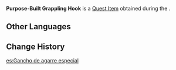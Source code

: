 {{Item Infobox
|id           = 120986
|image        = Item Purpose-Built Grappling Hook.png
|type         = Quest Items
|description  = A specialized grappling hook used by the Scions of the Canopy that is exceptionally safe. It's quite popular for both rock climbing and to assist with rapid descents.
|source1      = [[To Reclaim an Ancient Name]]
}}
'''Purpose-Built Grappling Hook''' is a [[Quest Item]] obtained during the {{Quest|To Reclaim an Ancient Name}}.

==Other Languages==
{{Other Languages|default_hidden=1
|en      = Purpose-Built Grappling Hook
|zhs     = 特制钩索
|zhs_rm  = 
|zht     = 特製鉤索
|zht_rm  = 
|ja      = 特製のカギ縄
|ja_rm   = Tokusei no Kaginawa
|ko      = 특제 갈고리줄
|es      = Gancho de agarre especial
|fr      = Grappin spécialement conçu
|ru      = Особый крюк
|th      = เชือกตะขอสั่งทำพิเศษ
|th_rm   = 
|vi      = Dây Móc Đặc Biệt
|de      = Speziell angefertigtes Kletterseil
|id      = Tali Kait yang Dibuat Khusus
|pt      = Corda-gancho Especial
|tr      = Özel Üretim Kanca
|it      = Corda speciale
}}

==Change History==
{{Change History|5.0}}

[[es:Gancho de agarre especial]]